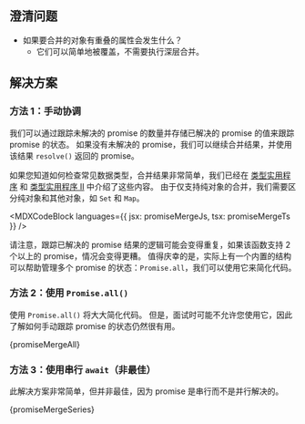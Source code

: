 

## 澄清问题

* 如果要合并的对象有重叠的属性会发生什么？
  * 它们可以简单地被覆盖，不需要执行深层合并。

## 解决方案

### 方法 1：手动协调

我们可以通过跟踪未解决的 promise 的数量并存储已解决的 promise 的值来跟踪 promise 的状态。 如果没有未解决的 promise，我们可以继续合并结果，并使用该结果 `resolve()` 返回的 promise。

如果您知道如何检查常见数据类型，合并结果非常简单，我们已经在 [类型实用程序](/questions/javascript/type-utilities) 和 [类型实用程序 II](/questions/javascript/type-utilities-ii) 中介绍了这些内容。 由于仅支持纯对象的合并，我们需要区分纯对象和其他对象，如 `Set` 和 `Map`。

<MDXCodeBlock languages={{ jsx: promiseMergeJs, tsx: promiseMergeTs }} />

请注意，跟踪已解决的 promise 结果的逻辑可能会变得重复，如果该函数支持 2 个以上的 promise，情况会变得更糟。 值得庆幸的是，实际上有一个内置的结构可以帮助管理多个 promise 的状态：`Promise.all`，我们可以使用它来简化代码。

### 方法 2：使用 `Promise.all()`

使用 `Promise.all()` 将大大简化代码。 但是，面试时可能不允许您使用它，因此了解如何手动跟踪 promise 的状态仍然很有用。

<MDXCodeBlock>
  {promiseMergeAll}
</MDXCodeBlock>

### 方法 3：使用串行 `await`（非最佳）

此解决方案非常简单，但并非最佳，因为 promise 是串行而不是并行解决的。

<MDXCodeBlock>
  {promiseMergeSeries}
</MDXCodeBlock>
